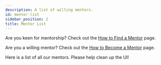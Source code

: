 ```yaml
---
description: A list of willing mentors.
id: mentor-list
sidebar_position: 2
title: Mentor List
---
```

<head>
    <meta property="og:title" content="Mentor List" />
    <meta property="og:type" content="article" />
    <meta property="og:url" content="https://www.developermentoring.guide/finding-a-mentor/mentor-list" />
</head>


Are you keen for mentorship? Check out the [How to Find a Mentor](how-to-find-a-mentor) page.

Are you a willing mentor? Check out the [How to Become a Mentor](how-to-become-a-mentor) page.

Here is a list of all our mentors. Please help clean up the UI!

<MentorList />